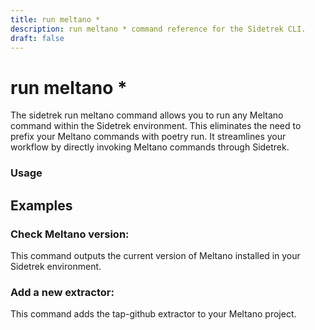 ```yaml
---
title: run meltano *
description: run meltano * command reference for the Sidetrek CLI.
draft: false
---
```


# run meltano *

The sidetrek run meltano command allows you to run any Meltano command within the Sidetrek environment. This eliminates the need to prefix your Meltano commands with poetry run. It streamlines your workflow by directly invoking Meltano commands through Sidetrek.

### Usage
<BashCode code="sidetrek run meltano [command]" client:load />

## Examples
### Check Meltano version:

<BashCode code="sidetrek run meltano --version" client:load />

This command outputs the current version of Meltano installed in your Sidetrek environment.

### Add a new extractor:

<BashCode code="sidetrek run meltano add extractor tap-github" client:load />

This command adds the tap-github extractor to your Meltano project.
